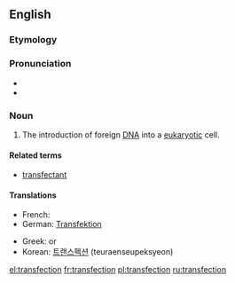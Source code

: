 ==English==

===Etymology===
{{blend|trans-|infection}}

===Pronunciation===
* {{IPA|tɹænzˈfɛkʃən}}
* {{rhymes|ɛkʃən}}

===Noun===
{{wikipedia}}
{{en-noun}}

# {{context|molecular biology|lang=en}} The introduction of foreign [[DNA]] into a [[eukaryotic]] cell.

====Related terms====
* [[transfectant]]

====Translations====
{{trans-top|introduction of foreign DNA into a eukaryotic cell}}
* French: {{t+|fr|transfection}}
* German: [[Transfektion]] {{f}}
{{trans-mid}}
* Greek: {{t+|el|επιμόλυνση}} or {{t|el|διαμόλυνση}}
* Korean: [[트랜스펙션]] (teuraenseupeksyeon)
{{trans-bottom}}

[[el:transfection]]
[[fr:transfection]]
[[pl:transfection]]
[[ru:transfection]]